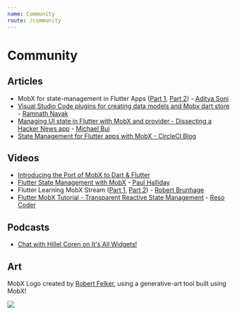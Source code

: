 ```yaml
---
name: Community
route: /community
---
```


# Community

## Articles

- MobX for state-management in Flutter Apps ([Part 1](https://blog.geekyants.com/state-management-made-fun-using-mobx-for-flutter-part-1-5e4273de7982), [Part 2](https://blog.geekyants.com/mobx-for-state-management-in-flutter-apps-part-2-844bf9b97869)) - [Aditya Soni](https://twitter.com/aditya_2495)
- [Visual Studio Code plugins for creating data models and Mobx dart store](https://medium.com/@hramnathnayak/visual-studio-code-plugins-for-creating-data-models-and-mobx-dart-store-f14eb4f6b7e9) - [Ramnath Nayak](https://twitter.com/hramnathnayak)
- [Managing UI state in Flutter with MobX and provider - Dissecting a Hacker News app](https://dexterx.dev/managing-ui-state-in-flutter-with-mobx-and-provider/) - [Michael Bui](https://twitter.com/MaikuB84)
- [State Management for Flutter apps with MobX - CircleCI Blog](https://circleci.com/blog/state-management-for-flutter-apps-with-mobx/)

## Videos

- [Introducing the Port of MobX to Dart & Flutter](https://www.youtube.com/watch?v=p0WJB5SN0g8)
- [Flutter State Management with MobX](https://www.youtube.com/watch?v=p-MUBLOEkCs) - [Paul Halliday](https://twitter.com/paulhalliday_io)
- Flutter Learning MobX Stream ([Part 1](https://www.youtube.com/watch?v=jpHvu3Y1brA), [Part 2](https://www.youtube.com/watch?v=qfAJ-d1tzzI)) - [Robert Brunhage](https://twitter.com/RobertBrunhage)
- [Flutter MobX Tutorial - Transparent Reactive State Management](https://www.youtube.com/watch?v=8j7W91ZJuV0) - [Reso Coder](https://www.youtube.com/channel/UCSIvrn68cUk8CS8MbtBmBkA)

## Podcasts

- [Chat with Hillel Coren on It's All Widgets!](https://itsallwidgets.com/podcast/episodes/21/pavan-podila)

## Art

MobX Logo created by [Robert Felker](https://twitter.com/BlueAquilae), using a generative-art tool built using MobX!


<img src={genArtLogo} height={400} />
